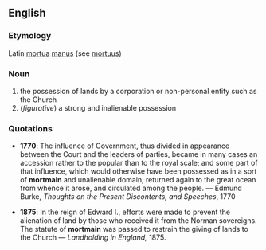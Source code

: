 ==English==
===Etymology===
Latin [[mortua]] [[manus]] (see [[mortuus]])
===Noun===
#the possession of lands by a corporation or non-personal entity such as the Church
#(''figurative'') a strong and inalienable possession


===Quotations===
*'''1770''': The influence of Government, thus divided in appearance between the Court and the leaders of parties, became in many cases an accession rather to the popular than to the royal scale; and some part of that influence, which would otherwise have been possessed as in a sort of '''mortmain''' and unalienable domain, returned again to the great ocean from whence it arose, and circulated among the people.  &mdash; Edmund Burke, ''Thoughts on the Present Discontents, and Speeches'', 1770

*'''1875''': In the reign of Edward I., efforts were made to prevent the alienation of land by those who received it from the Norman sovereigns. The statute of '''mortmain''' was passed to restrain the giving of lands to the Church &mdash; ''Landholding in England,'' 1875.